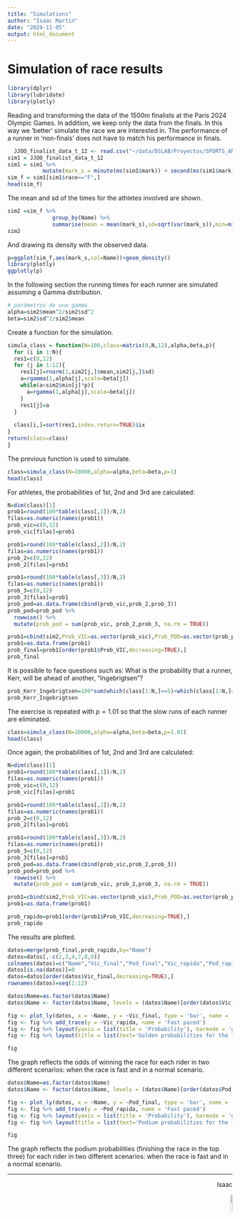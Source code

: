 ```yaml
---
title: "Simulations"
author: "Isaac Martín"
date: "2024-11-05"
output: html_document
---
```


# Simulation of race results

```r
library(dplyr)
library(lubridate)
library(plotly)
```

Reading and transforming the data of the 1500m finalists at the Paris 2024 Olympic Games. In addition, we keep only the data from the finals. In this way we ‘better’ simulate the race we are interested in. The performance of a runner in ‘non-finals’ does not have to match his performance in finals.

```r
  JJOO_finalist_data_t_12 <- read.csv("~/data/DSLAB/Proyectos/SPORTS_ANALYTICS/RACES/JJOO_finalist_data_t_12.csv")
sim1 = JJOO_finalist_data_t_12
sim1 = sim1 %>% 
           mutate(mark_s = minute(ms(sim1$mark)) + second(ms(sim1$mark))/60)
sim_f = sim1[sim1$race=="F",]
head(sim_f)
```

The mean and sd of the times for the athletes involved are shown.

```r
sim2 =sim_f %>%
              group_by(Name) %>%
              summarise(mean = mean(mark_s),sd=sqrt(var(mark_s)),min=min(mark_s))
sim2
```

And drawing its density with the observed data.

```r
p=ggplot(sim_f,aes(mark_s,col=Name))+geom_density()
library(plotly)
ggplotly(p)

```

In the following section the running times for each runner are simulated assuming a Gamma distribution.

```r
# parámetros de una gamma
alpha=sim2$mean^2/sim2$sd^2
beta=sim2$sd^2/sim2$mean
```

Create a function for the simulation.

```r
simula_class = function(N=100,class=matrix(0,N,12),alpha,beta,p){
  for (i in 1:N){
  res1=c(0,12)
  for (j in 1:12){
    res1[j]=rnorm(1,sim2[j,]$mean,sim2[j,]$sd)
    a=rgamma(1,alpha[j],scale=beta[j])
    while(a<sim2$min[j]*p){
      a=rgamma(1,alpha[j],scale=beta[j])
    }
    res1[j]=a
  }
  
  class[i,]=sort(res1,index.return=TRUE)$ix
}
return(class=class)
}

```

The previous function is used to simulate.

```r
class=simula_class(N=10000,alpha=alpha,beta=beta,p=1)
head(class)
```

For athletes, the probabilities of 1st, 2nd and 3rd are calculated:

```r
N=dim(class)[1]
prob1=round(100*table(class[,1])/N,2)
filas=as.numeric(names(prob1))
prob_vic=c(0,12)
prob_vic[filas]=prob1

prob1=round(100*table(class[,2])/N,2)
filas=as.numeric(names(prob1))
prob_2=c(0,12)
prob_2[filas]=prob1

prob1=round(100*table(class[,3])/N,2)
filas=as.numeric(names(prob1))
prob_3=c(0,12)
prob_3[filas]=prob1
prob_pod=as.data.frame(cbind(prob_vic,prob_2,prob_3))
prob_pod=prob_pod %>% 
  rowwise() %>% 
  mutate(prob_pod = sum(prob_vic, prob_2,prob_3, na.rm = TRUE))

prob1=cbind(sim2,Prob_VIC=as.vector(prob_vic),Prob_POD=as.vector(prob_pod$prob_pod))
prob1=as.data.frame(prob1)
prob_final=prob1[order(prob1$Prob_VIC,decreasing=TRUE),]
prob_final
```

It is possible to face questions such as: What is the probability that a runner, Kerr, will be ahead of another, "Ingebrigtsen"?

```r
prob_Kerr_Ingebrigtsen=100*sum(which(class[1:N,]==5)<which(class[1:N,]==4))/N
prob_Kerr_Ingebrigtsen
```

The exercise is repeated with $p=1.01$ so that the slow runs of each runner are eliminated.

```r
class=simula_class(N=10000,alpha=alpha,beta=beta,p=1.01)
head(class)
```

Once again, the probabilities of 1st, 2nd and 3rd are calculated:

```r
N=dim(class)[1]
prob1=round(100*table(class[,1])/N,2)
filas=as.numeric(names(prob1))
prob_vic=c(0,12)
prob_vic[filas]=prob1

prob1=round(100*table(class[,2])/N,2)
filas=as.numeric(names(prob1))
prob_2=c(0,12)
prob_2[filas]=prob1

prob1=round(100*table(class[,3])/N,2)
filas=as.numeric(names(prob1))
prob_3=c(0,12)
prob_3[filas]=prob1
prob_pod=as.data.frame(cbind(prob_vic,prob_2,prob_3))
prob_pod=prob_pod %>% 
  rowwise() %>% 
  mutate(prob_pod = sum(prob_vic, prob_2,prob_3, na.rm = TRUE))

prob1=cbind(sim2,Prob_VIC=as.vector(prob_vic),Prob_POD=as.vector(prob_pod$prob_pod))
prob1=as.data.frame(prob1)

prob_rapido=prob1[order(prob1$Prob_VIC,decreasing=TRUE),]
prob_rapido
```

The results are plotted.

```r
datos=merge(prob_final,prob_rapido,by="Name")
datos=datos[,-c(2,3,4,7,8,9)]
colnames(datos)=c("Name","Vic_final","Pod_final","Vic_rapida","Pod_rapida")
datos[is.na(datos)]=0
datos=datos[order(datos$Vic_final,decreasing=TRUE),]
rownames(datos)=seq(1:12)

datos$Name=as.factor(datos$Name)
datos$Name <- factor(datos$Name, levels = (datos$Name)[order(datos$Vic_final, decreasing = TRUE)])

fig <- plot_ly(datos, x = ~Name, y = ~Vic_final, type = 'bar', name = 'Nomal paced')
fig <- fig %>% add_trace(y = ~Vic_rapida, name = 'Fast paced')
fig <- fig %>% layout(yaxis = list(title = 'Probability'), barmode = 'group',xaxis=list(title = ' '))
fig <- fig %>% layout(title = list(text='Golden probabilities for the finalists',y=.975))

fig
```

The graph reflects the odds of winning the race for each rider in two different scenarios: when the race is fast and in a normal scenario.

```r
datos$Name=as.factor(datos$Name)
datos$Name <- factor(datos$Name, levels = (datos$Name)[order(datos$Pod_final, decreasing = TRUE)])

fig <- plot_ly(datos, x = ~Name, y = ~Pod_final, type = 'bar', name = 'Nomal paced')
fig <- fig %>% add_trace(y = ~Pod_rapida, name = 'Fast paced')
fig <- fig %>% layout(yaxis = list(title = 'Probability'), barmode = 'group',xaxis=list(title = ' '))
fig <- fig %>% layout(title = list(text='Podium probabilities for the finalists',y=.975))

fig
```

The graph reflects the podium probabilities (finishing the race in the top three) for each rider in two different scenarios: when the race is fast and in a normal scenario.

------------------------------------------------------------------------

<p style="text-align: right;">Isaac</p>

<p style="text-align: right;">![](images/DSLab_logo_2.png){width="10%"}</p>
